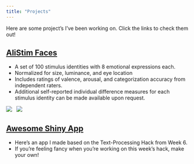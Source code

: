 ```yaml
---
title: "Projects"
---
```


Here are some project's I've been working on.  Click the links to check them out!

## [AliStim Faces](AliStim.html)

- A set of 100 stimulus identities with 8 emotional expressions each.
- Normalized for size, luminance, and eye location
- Includes ratings of valence, arousal, and categorization accuracy from independent raters.
- Additional self-reported individual difference measures for each stimulus identity can be made available upon request.

![](pics/angry_sam.gif) &nbsp; ![](pics/disgusted_sam.gif)

## [Awesome Shiny App]()

- Here's an app I made based on the Text-Processing Hack from Week 6. 
- If you're feeling fancy when you're working on this week's hack, make your own!
